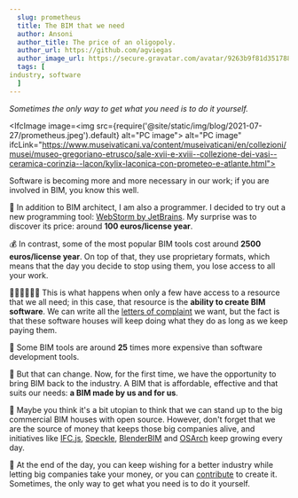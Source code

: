 ```yaml
---
  slug: prometheus
  title: The BIM that we need
  author: Ansoni
  author_title: The price of an oligopoly.
  author_url: https://github.com/agviegas
  author_image_url: https://secure.gravatar.com/avatar/9263b9f81d351788e46bc64000c03cb6
  tags: [
industry, software
  ]
---
```


_Sometimes the only way to get what you need is to do it yourself._

<!--truncate-->


<IfcImage image=<img src={require('@site/static/img/blog/2021-07-27/prometheus.jpeg').default} alt="PC image"></img>
   alt="PC image" ifcLink="https://www.museivaticani.va/content/museivaticani/en/collezioni/musei/museo-gregoriano-etrusco/sale-xvii-e-xviii--collezione-dei-vasi--ceramica-corinzia--lacon/kylix-laconica-con-prometeo-e-atlante.html"></IfcImage>

Software is becoming more and more necessary in our work; if you are involved in BIM, you know this well.

  🤯
In addition to BIM architect, I am also a programmer. I decided to try out a new programming tool: [WebStorm by JetBrains](https://www.jetbrains.com/webstorm/). My surprise was to discover its price: around **100 euros/license year**.

  💰
In contrast, some of the most popular BIM tools cost around **2500 euros/license year**. On top of that, they use proprietary formats, which means that the day you decide to stop using them, you lose access to all your work.

  👨‍💼👨‍💼👨‍💼
This is what happens when only a few have access to a resource that we all need; in this case, that resource is the **ability to create BIM software**. We can write all the [letters of complaint](https://gfxspeak.com/2020/08/04/architects-demand-autodesk/) we want, but the fact is that these software houses will keep doing what they do as long as we keep paying them.

  <IfcCard>
  💸
Some BIM tools are around <b>25</b> times more expensive than software development tools.
  </IfcCard>️

  💪
But that can change. Now, for the first time, we have the opportunity to bring BIM back to the industry. A BIM that is affordable, effective and that suits our needs: **a BIM made by us and for us**.

  🤝
Maybe you think it's a bit utopian to think that we can stand up to the big commercial BIM houses with open source. However, don't forget that we are the source of money that keeps those big companies alive, and initiatives like [IFC.js](https://ifcjs.github.io/info/), [Speckle](https://speckle.systems/), [BlenderBIM](https://blenderbim.org/) and [OSArch](https://osarch.org/) keep growing every day.

  🚀
At the end of the day, you can keep wishing for a better industry while letting big companies take your money, or you can [contribute](https://discord.gg/FXfyR4XrKT) to create it. Sometimes, the only way to get what you need is to do it yourself.